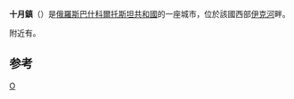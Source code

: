 {{Infobox Russian inhabited locality
|name=十月鎮
|ru_name=Октябрьский
|loc_name1=
|loc_lang1=Bashkir
|image_skyline=OktPtis.jpg
|image_caption= View of Oktyabrsky
|coordinates = {{coord|54|28|N|53|28|E|region:RU|display=inline,title}}
|pushpin_label_position=right
|image_coa=Coat of Arms of Oktyabrsky (Bashkortostan).png
|coa_caption=
|image_flag=Flag of Oktyabrsky (Bashkortostan).svg
|flag_caption=
|anthem=
|anthem_ref=
|holiday=
|holiday_ref=
|federal_subject=[[巴什科尔托斯坦共和国|巴什科尔托斯坦共和国]]
|federal_subject_ref=
|adm_data_as_of=March 2011
|adm_city_jur=[[city_of_federal_subject_significance|city of republic significance]] of Oktyabrsky
|adm_city_jur_ref=<ref name="Ref13" />
|adm_ctr_of=city of republic significance of Oktyabrsky
|adm_ctr_of_ref=<ref name="Ref13" />
|inhabloc_cat=City
|inhabloc_cat_ref=
|inhabloc_type=
|inhabloc_type_ref=
|mun_data_as_of=January 2011
|urban_okrug_jur=Oktyabrsky Urban Okrug
|urban_okrug_jur_ref=<ref name="Ref15" />
|mun_admctr_of=Oktyabrsky Urban Okrug
|mun_admctr_of_ref=<ref name="Ref15" />
|leader_title=
|leader_title_ref=
|leader_name=
|leader_name_ref=
|representative_body=
|representative_body_ref=
|area_of_what=
|area_as_of=
|area_km2=
|area_km2_ref=
|pop_2010census=109474
|pop_2010census_rank=第147位
|pop_2010census_ref=<ref name="2010Census">{{ru-pop-ref|2010Census}}</ref>
|pop_density=
|pop_density_as_of=
|pop_density_ref=
|pop_latest=
|pop_latest_date=
|pop_latest_ref=
|established_date=
|established_title=
|established_date_ref=
|current_cat_date=
|current_cat_date_ref=

|postal_codes=452600–452603, 452606, 452607, 452612–452616
|dialing_codes=
|dialing_codes_ref=
|website=http://www.oktadm.ru/
|website_ref=
|commonscat=
|date=February 2012
}}
'''十月鎮'''（{{lang-ru|Октябрьский}}）是[[俄羅斯|俄羅斯]][[巴什科爾托斯坦共和國|巴什科爾托斯坦共和國]]的一座城市，位於該國西部[[伊克河|伊克河]]畔。{{ru-census|p2010=109,474|p2002=108,647|p1989=104,732}}

附近有{{le|十月机场|Oktyabrsky Airport}}。

==参考==
{{reflist}}

{{巴什科爾托斯坦共和國行政區劃}}

[[Category:巴什科爾托斯坦共和國城市|О]]